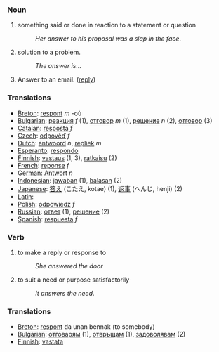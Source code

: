 === Noun ===

# something said or done in reaction to a statement or question
#:''Her answer to his proposal was a slap in the face''.
# solution to a problem.
#:''The answer is...''
# Answer to an email. ([[reply]])

===Translations===
*[[Breton]]: [[respont]] ''m'' -où
*[[Bulgarian]]: [[реакция]] ''f'' (1), [[отговор]] ''m'' (1), [[решение]] ''n'' (2), [[отговор]] (3)
*[[Catalan]]: [[resposta]] ''f''
*[[Czech]]: [[odpověď]] ''f''
*[[Dutch]]: [[antwoord]] ''n'', [[repliek]] ''m''
*[[Esperanto]]: [[respondo]]
*[[Finnish]]: [[vastaus]] (1, 3), [[ratkaisu]] (2)
*[[French]]: [[reponse]] ''f''
*[[German]]: [[Antwort]] ''n''
*[[Indonesian]]: [[jawab]]an (1), [[balas]]an (2)
*[[Japanese]]: [[答え]] (こたえ, kotae) (1), [[返事]] (へんじ, henji) (2)
*[[Latin]]: [[]]
*[[Polish]]: [[odpowiedź]] ''f''
*[[Russian]]: [[ответ]] (1), [[решение]] (2)
*[[Spanish]]: [[respuesta]] ''f''

=== Verb ===
#to make a reply or response to
#:''She answered the door''
#to suit a need or purpose satisfactorily
#:''It answers the need''.

===Translations===
*[[Breton]]: [[respont]] da unan bennak (to somebody)
*[[Bulgarian]]: [[отговарям]] (1), [[отвръщам]] (1), [[задоволявам]] (2)
*[[Finnish]]: [[vastata]]